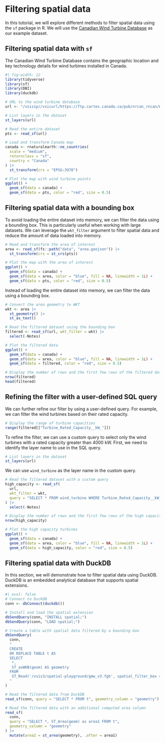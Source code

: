 # Filtering spatial data

In this tutorial, we will explore different methods to filter spatial data using the `sf` package in R. We will use the [Canadian Wind Turbine Database](https://open.canada.ca/data/en/dataset/79fdad93-9025-49ad-ba16-c26d718cc070) as our example dataset.

## Filtering spatial data with `sf`

The Canadian Wind Turbine Database contains the geographic location and key technology details for wind turbines installed in Canada.

```r
#| fig-width: 12
library(tidyverse)
library(sf)
library(DBI)
library(duckdb)

# URL to the wind turbine database
url <- "/vsizip//vsicurl/https://ftp.cartes.canada.ca/pub/nrcan_rncan/Wind-energy_Energie-eolienne/wind_turbines_database/wind_turbine_database_en.gdb.zip"

# List layers in the dataset
st_layers(url)

# Read the entire dataset
pts <- read_sf(url)

# Load and transform Canada map
canada <- rnaturalearth::ne_countries(
  scale = "medium",
  returnclass = "sf",
  country = "Canada"
) |>
  st_transform(crs = "EPSG:3978")

# Plot the map with wind turbine points
ggplot() +
  geom_sf(data = canada) +
  geom_sf(data = pts, color = "red", size = 0.5)
```

## Filtering spatial data with a bounding box

To avoid loading the entire dataset into memory, we can filter the data using a bounding box. This is particularly useful when working with large datasets. We can leverage the `wkt_filter` argument to filter spatial data and reduce the amount of data loaded into memory.

```r
# Read and transform the area of interest
area <- read_sf(fs::path("data", "area.geojson")) |>
  st_transform(crs = st_crs(pts))

# Plot the map with the area of interest
ggplot() +
  geom_sf(data = canada) +
  geom_sf(data = area, color = "blue", fill = NA, linewidth = 1L) +
  geom_sf(data = pts, color = "red", size = 0.5)
```

Instead of loading the entire dataset into memory, we can filter the data using a bounding box.

```r
# Convert the area geometry to WKT
wkt <- area |>
  st_geometry() |>
  st_as_text()

# Read the filtered dataset using the bounding box
filtered <- read_sf(url, wkt_filter = wkt) |>
  select(-Notes)

# Plot the filtered data
ggplot() +
  geom_sf(data = canada) +
  geom_sf(data = area, color = "blue", fill = NA, linewidth = 1L) +
  geom_sf(data = filtered, color = "red", size = 0.5)

# Display the number of rows and the first few rows of the filtered data
nrow(filtered)
head(filtered)
```

## Refining the filter with a user-defined SQL query

We can further refine our filter by using a user-defined query. For example, we can filter the wind turbines based on their rated capacity.

```r
# Display the range of turbine capacities
range(filtered[["Turbine_Rated_Capacity__kW_"]])
```

To refine the filter, we can use a custom query to select only the wind turbines with a rated capacity greater than 4000 kW. First, we need to identify the layer name to use in the SQL query.

```r
# List layers in the dataset
st_layers(url)
```

We can use `wind_turbine` as the layer name in the custom query.

```r

# Read the filtered dataset with a custom query
high_capacity <- read_sf(
  url,
  wkt_filter = wkt,
  query = "SELECT * FROM wind_turbine WHERE Turbine_Rated_Capacity__kW_ > 4000"
) |>
  select(-Notes)

# Display the number of rows and the first few rows of the high capacity data
nrow(high_capacity)

# Plot the high capacity turbines
ggplot() +
  geom_sf(data = canada) +
  geom_sf(data = area, color = "blue", fill = NA, linewidth = 1L) +
  geom_sf(data = high_capacity, color = "red", size = 0.5)
```

## Filtering spatial data with DuckDB

In this section, we will demonstrate how to filter spatial data using DuckDB. DuckDB is an embedded analytical database that supports spatial extensions.

```r
#| eval: false
# Connect to DuckDB
conn <- dbConnect(duckdb())

# Install and load the spatial extension
dbSendQuery(conn, "INSTALL spatial;")
dbSendQuery(conn, "LOAD spatial;")

# Create a table with spatial data filtered by a bounding box
dbSendQuery(
  conn,
  "
  CREATE
  OR REPLACE TABLE t AS
  SELECT
   *,
   ST_asWKB(geom) AS geometry
  FROM
   ST_Read('/vsis3/spatial-playground/gmw_v3.fgb', spatial_filter_box = {'min_x' : - 30, 'min_y' : 0, 'max_x' : - 50, 'max_y' : 45});
  "
)

# Read the filtered data from DuckDB
read_sf(conn, query = "SELECT * FROM t", geometry_column = "geometry")

# Read the filtered data with an additional computed area column
read_sf(
  conn,
  query = "SELECT *, ST_Area(geom) as area1 FROM t",
  geometry_column = "geometry"
) |>
  mutate(area2 = st_area(geometry), .after = area1)
```
